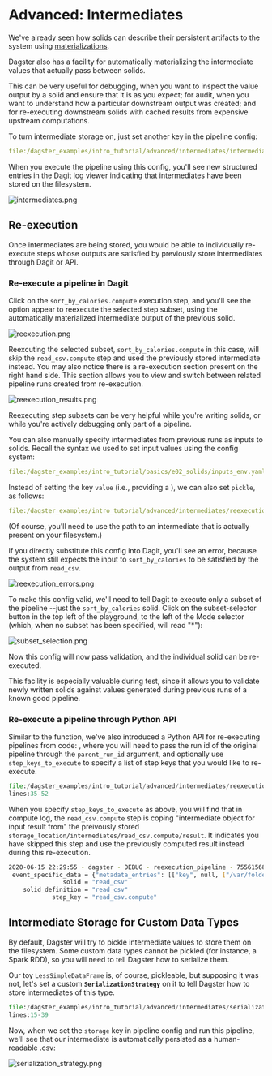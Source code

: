 
<DynamicMetaTags
  title="Advanced: Intermediates | Dagster"
  description="Dagster is a system for building modern data applications."
/>


# Advanced: Intermediates

<CodeReferenceLink url="https://github.com/dagster-io/dagster/tree/master/examples/dagster_examples/intro_tutorial/advanced/intermediates/" />

We've already seen how solids can describe their persistent artifacts to the
system using [materializations](/docs/tutorial/advanced_materializations).

Dagster also has a facility for automatically materializing the intermediate
values that actually pass between solids.

This can be very useful for debugging, when you want to inspect the value
output by a solid and ensure that it is as you expect; for audit, when you
want to understand how a particular downstream output was created; and for
re-executing downstream solids with cached results from expensive upstream
computations.

To turn intermediate storage on, just set another key in the pipeline config:

```YAML literalinclude caption=intermediates.yaml emphasize-lines=6-7
file:/dagster_examples/intro_tutorial/advanced/intermediates/intermediates.yaml
```

When you execute the pipeline using this config, you'll see new structured
entries in the Dagit log viewer indicating that intermediates have been stored
on the filesystem.

![intermediates.png](/assets/images/tutorial/intermediates.png)

## Re-execution

Once intermediates are being stored, you would be able to individually re-execute
steps whose outputs are satisfied by previously store intermediates through
Dagit or API.

### Re-execute a pipeline in Dagit

Click on the `sort_by_calories.compute` execution step, and you'll see the
option appear to reexecute the selected step subset, using the automatically
materialized intermediate output of the previous solid.

![reexecution.png](/assets/images/tutorial/reexecution.png)

Reexcuting the selected subset, `sort_by_calories.compute` in this case, will
skip the `read_csv.compute` step and used the previously stored intermediate
instead. You may also notice there is a re-execution section present on the
right hand side. This section allows you to view and switch between related
pipeline runs created from re-execution.

![reexecution_results.png](/assets/images/tutorial/reexecution_results.png)

Reexecuting step subsets can be very helpful while you're writing solids, or
while you're actively debugging only part of a pipeline.

You can also manually specify intermediates from previous runs as inputs to
solids. Recall the syntax we used to set input values using the config system:

```YAML literalinclude caption=inputs_env.yaml
file:/dagster_examples/intro_tutorial/basics/e02_solids/inputs_env.yaml
```

Instead of setting the key `value` (i.e., providing a ), we can
also set `pickle`, as follows:

```YAML literalinclude caption=reexecution_env.yaml
file:/dagster_examples/intro_tutorial/advanced/intermediates/reexecution_env.yaml
```

(Of course, you'll need to use the path to an intermediate that is actually
present on your filesystem.)

If you directly substitute this config into Dagit, you'll see an error,
because the system still expects the input to `sort_by_calories` to
be satisfied by the output from `read_csv`.

![reexecution_errors.png](/assets/images/tutorial/reexecution_errors.png)

To make this config valid, we'll need to tell Dagit to execute only a subset
of the pipeline --just the `sort_by_calories` solid. Click on the
subset-selector button in the top left of the playground, to the left of the
Mode selector (which, when no subset has been specified, will read "\*"):

![subset_selection.png](/assets/images/tutorial/subset_selection.png)

Now this config will now pass validation, and the individual solid can be
re-executed.

This facility is especially valuable during test, since it allows you to
validate newly written solids against values generated during previous runs of
a known good pipeline.

### Re-execute a pipeline through Python API

Similar to the <PyObject module="dagster" object="execute_pipeline"
displayText="execute_pipeline()" /> function, we've also introduced a Python API
for re-executing pipelines from code: <PyObject module="dagster" object="reexecute_pipeline"
displayText="reexecute_pipeline()" />, where you will need to pass the run id of
the original pipeline through the `parent_run_id` argument, and optionally use
`step_keys_to_execute` to specify a list of step keys that you would like to
re-execute.

```python literalinclude showLines startLine=35 caption=reexecution.py
file:/dagster_examples/intro_tutorial/advanced/intermediates/reexecution.py
lines:35-52
```

When you specify `step_keys_to_execute` as above, you will find that in compute
log, the `read_csv.compute` step is coping "intermediate object for input result from" the
preivously stored `storage_location/intermediates/read_csv.compute/result`. It
indicates you have skipped this step and use the previously computed result
instead during this re-execution.

```bash
2020-06-15 22:29:55 - dagster - DEBUG - reexecution_pipeline - 75561568-1f1f-49ab-ab70-30460cc257ad - OBJECT_STORE_OPERATION - Copied intermediate object for input result from /var/folders/fz/klcrnttj13v_8cv3m6_4hlsh0000gn/T/tmpyx2oin8v/storage/9b6d2373-5570-4525-a8b5-257860ec2a6f/intermediates/read_csv.compute/result to /var/folders/fz/klcrnttj13v_8cv3m6_4hlsh0000gn/T/tmpyx2oin8v/storage/75561568-1f1f-49ab-ab70-30460cc257ad/intermediates/read_csv.compute/result
 event_specific_data = {"metadata_entries": [["key", null, ["/var/folders/fz/klcrnttj13v_8cv3m6_4hlsh0000gn/T/tmpyx2oin8v/storage/9b6d2373-5570-4525-a8b5-257860ec2a6f/intermediates/read_csv.compute/result"]]], "op": "CP_OBJECT", "value_name": "result"}
               solid = "read_csv"
    solid_definition = "read_csv"
            step_key = "read_csv.compute"
```

## Intermediate Storage for Custom Data Types

By default, Dagster will try to pickle intermediate values to store them on
the filesystem. Some custom data types cannot be pickled (for instance, a
Spark RDD), so you will need to tell Dagster how to serialize them.

Our toy `LessSimpleDataFrame` is, of course, pickleable, but
supposing it was not, let's set a custom **`SerializationStrategy`** on
it to tell Dagster how to store intermediates of this type.

```python literalinclude showLines startLine=15 caption=serialization_strategy.py
file:/dagster_examples/intro_tutorial/advanced/intermediates/serialization_strategy.py
lines:15-39
```

Now, when we set the `storage` key in pipeline config and run this
pipeline, we'll see that our intermediate is automatically persisted as a
human-readable .csv:

![serialization_strategy.png](/assets/images/tutorial/serialization_strategy.png)

<br />

<br />
